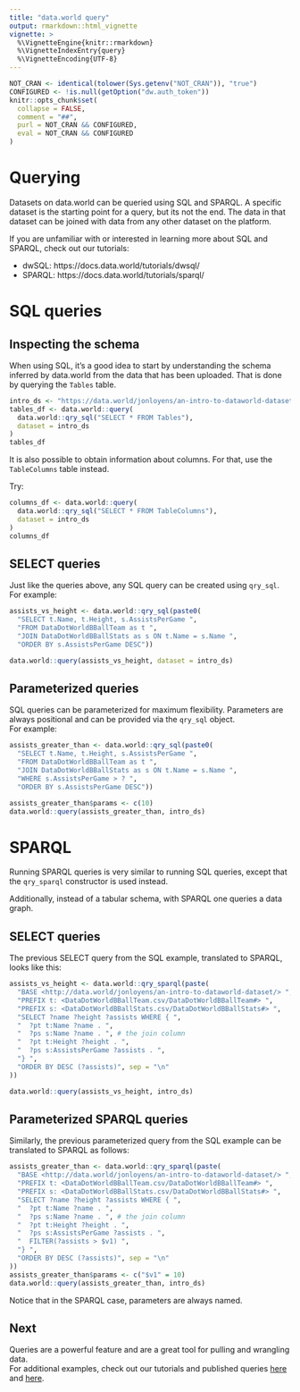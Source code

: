 ```yaml
---
title: "data.world query"
output: rmarkdown::html_vignette
vignette: >
  %\VignetteEngine{knitr::rmarkdown}
  %\VignetteIndexEntry{query}
  %\VignetteEncoding{UTF-8}
---
```

```r
NOT_CRAN <- identical(tolower(Sys.getenv("NOT_CRAN")), "true")
CONFIGURED <- !is.null(getOption("dw.auth_token"))
knitr::opts_chunk$set(
  collapse = FALSE,
  comment = "##",
  purl = NOT_CRAN && CONFIGURED,
  eval = NOT_CRAN && CONFIGURED
)
```

# Querying

Datasets on data.world can be queried using SQL and SPARQL. A specific 
dataset is the starting point for a query, but its not the end. The data 
in that dataset can be joined with data from any other dataset on the platform.

If you are unfamiliar with or interested in learning more about SQL and SPARQL,
check out our tutorials:

* dwSQL: https://docs.data.world/tutorials/dwsql/
* SPARQL: https://docs.data.world/tutorials/sparql/


# SQL queries

## Inspecting the schema

When using SQL, it's a good idea to start by understanding the schema inferred
by data.world from the data that has been uploaded. That is 
done by querying the `Tables` table.

```r
intro_ds <- "https://data.world/jonloyens/an-intro-to-dataworld-dataset"
tables_df <- data.world::query(
  data.world::qry_sql("SELECT * FROM Tables"),
  dataset = intro_ds
)
tables_df
```

It is also possible to obtain information about columns. For that,
use the `TableColumns` table instead.

Try:
```r
columns_df <- data.world::query(
  data.world::qry_sql("SELECT * FROM TableColumns"),
  dataset = intro_ds
)
columns_df
```

## SELECT queries

Just like the queries above, any SQL query can be created using `qry_sql`.  
For example:
```r
assists_vs_height <- data.world::qry_sql(paste0(
  "SELECT t.Name, t.Height, s.AssistsPerGame ",
  "FROM DataDotWorldBBallTeam as t ",
  "JOIN DataDotWorldBBallStats as s ON t.Name = s.Name ",
  "ORDER BY s.AssistsPerGame DESC"))

data.world::query(assists_vs_height, dataset = intro_ds)
```

## Parameterized queries
SQL queries can be parameterized for maximum flexibility. Parameters are always
positional and can be provided via the `qry_sql` object.  
For example:
```r
assists_greater_than <- data.world::qry_sql(paste0(
  "SELECT t.Name, t.Height, s.AssistsPerGame ",
  "FROM DataDotWorldBBallTeam as t ",
  "JOIN DataDotWorldBBallStats as s ON t.Name = s.Name ",
  "WHERE s.AssistsPerGame > ? ",
  "ORDER BY s.AssistsPerGame DESC"))

assists_greater_than$params <- c(10)
data.world::query(assists_greater_than, intro_ds)
```

# SPARQL

Running SPARQL queries is very similar to running SQL queries, except that
the `qry_sparql` constructor is used instead.

Additionally, instead of a tabular schema, with SPARQL one queries a data graph.

## SELECT queries

The previous SELECT query from the SQL example, translated to SPARQL, 
looks like this:
```r
assists_vs_height <- data.world::qry_sparql(paste(
  "BASE <http://data.world/jonloyens/an-intro-to-dataworld-dataset/> ",
  "PREFIX t: <DataDotWorldBBallTeam.csv/DataDotWorldBBallTeam#> ",
  "PREFIX s: <DataDotWorldBBallStats.csv/DataDotWorldBBallStats#> ",
  "SELECT ?name ?height ?assists WHERE { ",
  "  ?pt t:Name ?name . ",
  "  ?ps s:Name ?name . ", # the join column 
  "  ?pt t:Height ?height . ",
  "  ?ps s:AssistsPerGame ?assists . ",
  "} ",
  "ORDER BY DESC (?assists)", sep = "\n"
))

data.world::query(assists_vs_height, intro_ds)
```

## Parameterized SPARQL queries

Similarly, the previous parameterized query from the SQL example can
be translated to SPARQL as follows:
```r
assists_greater_than <- data.world::qry_sparql(paste(
  "BASE <http://data.world/jonloyens/an-intro-to-dataworld-dataset/> ",
  "PREFIX t: <DataDotWorldBBallTeam.csv/DataDotWorldBBallTeam#> ",
  "PREFIX s: <DataDotWorldBBallStats.csv/DataDotWorldBBallStats#> ",
  "SELECT ?name ?height ?assists WHERE { ",
  "  ?pt t:Name ?name . ",
  "  ?ps s:Name ?name . ", # the join column 
  "  ?pt t:Height ?height . ",
  "  ?ps s:AssistsPerGame ?assists . ",
  "  FILTER(?assists > $v1) ",
  "} ",
  "ORDER BY DESC (?assists)", sep = "\n"
))
assists_greater_than$params <- c("$v1" = 10)
data.world::query(assists_greater_than, intro_ds)
```

Notice that in the SPARQL case, parameters are always named.

## Next

Queries are a powerful feature and are a great tool for pulling and wrangling data.  
For additional examples, check out our tutorials and published queries
[here](https://data.world/jonloyens/an-intro-to-dataworld-dataset/query) and
[here](https://data.world/jonloyens/intermediate-data-world/query).

